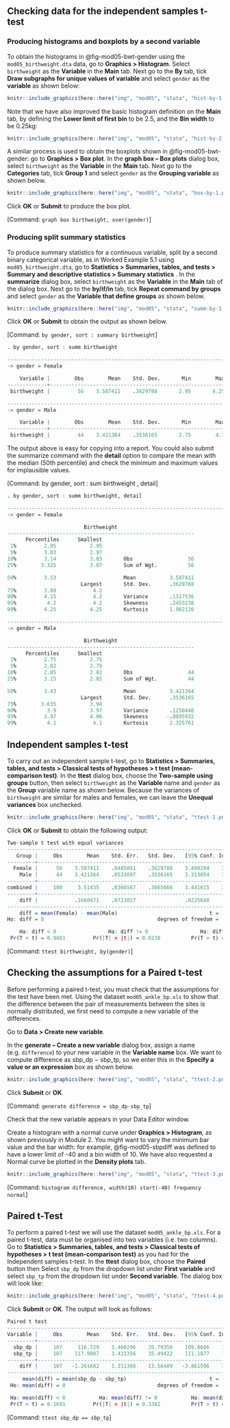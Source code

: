 ## Checking data for the independent samples t-test

### Producing histograms and boxplots by a second variable

To obtain the histograms in @fig-mod05-bwt-gender using the `mod05_birthweight.dta` data, go to **Graphics > Histogram**. Select `birthweight` as the **Variable** in the **Main** tab. Next go to the **By** tab, tick **Draw subgraphs for unique values of variable** and select `gender` as the **variable** as shown below:

```r
knitr::include_graphics(here::here("img", "mod05", "stata", "hist-by-1.png"))
```

Note that we have also improved the basic histogram definition on the **Main** tab, by defining the **Lower limit of first bin** to be 2.5, and the **Bin width** to be 0.25kg:

```r
knitr::include_graphics(here::here("img", "mod05", "stata", "hist-by-2.png"))
```

A similar process is used to obtain the boxplots shown in @fig-mod05-bwt-gender: go to **Graphics > Box plot**. In the **graph box – Box plots** dialog box, select `birthweight` as the **Variable** in the **Main** tab. Next go to the **Categories** tab, tick **Group 1** and select `gender` as the **Grouping variable** as shown below.
 
```r
knitr::include_graphics(here::here("img", "mod05", "stata", "box-by-1.png"))
```

Click **OK** or **Submit** to produce the box plot. 

[Command: `graph box birthweight, over(gender)`]

### Producing split summary statistics

To produce summary statistics for a continuous variable, split by a second binary categorical variable, as in Worked Example 5.1 using `mod05_birthweight.dta`, go to **Statistics > Summaries, tables, and tests > Summary and descriptive statistics > Summary statistics** . In the **summarize** dialog box, select `birthweight` as the **Variable** in the **Main** tab of the dialog box. Next go to the **by/if/in** tab, tick **Repeat command by groups** and select `gender` as the **Variable that define groups** as shown below.
 
```r
knitr::include_graphics(here::here("img", "mod05", "stata", "summ-by-1.png"))
```

Click **OK** or **Submit** to obtain the output as shown below. 

[Command: `by gender, sort : summary birthweight`]

```r
. by gender, sort : summ birthweight

--------------------------------------------------------------------------------
-> gender = Female

    Variable |        Obs        Mean    Std. Dev.       Min        Max
-------------+---------------------------------------------------------
 birthweight |         56    3.587411    .3629788       2.95       4.25

--------------------------------------------------------------------------------
-> gender = Male

    Variable |        Obs        Mean    Std. Dev.       Min        Max
-------------+---------------------------------------------------------
 birthweight |         44    3.421364    .3536165       2.75        4.1
```

The output above is easy for copying into a report. You could also submit the summarize command with the **detail** option to compare the mean with the median (50th percentile) and check the minimum and maximum values for implausible values.

[Command: by gender, sort : sum birthweight , detail]

```r
. by gender, sort : summ birthweight, detail

--------------------------------------------------------------------------------
-> gender = Female

                         Birthweight
-------------------------------------------------------------
      Percentiles      Smallest
 1%         2.95           2.95
 5%         3.03           2.97
10%         3.14           3.03       Obs                  56
25%        3.325           3.07       Sum of Wgt.          56

50%         3.53                      Mean           3.587411
                        Largest       Std. Dev.      .3629788
75%         3.88            4.2
90%         4.15            4.2       Variance       .1317536
95%          4.2            4.2       Skewness       .2453238
99%         4.25           4.25       Kurtosis       1.962126

--------------------------------------------------------------------------------
-> gender = Male

                         Birthweight
-------------------------------------------------------------
      Percentiles      Smallest
 1%         2.75           2.75
 5%         2.82           2.79
10%         2.85           2.82       Obs                  44
25%         3.15           2.85       Sum of Wgt.          44

50%         3.43                      Mean           3.421364
                        Largest       Std. Dev.      .3536165
75%        3.635           3.94
90%          3.9           3.97       Variance       .1250446
95%         3.97           4.06       Skewness      -.0895932
99%          4.1            4.1       Kurtosis       2.325761
```

## Independent samples t-test

To carry out an independent sample t-test, go to **Statistics > Summaries, tables, and tests > Classical tests of hypotheses > t test (mean-comparison test)**. In the **ttest** dialog box, choose the **Two-sample using groups** button, then select `birthweight` as the **Variable** name and `gender` as the **Group** variable name as shown below. Because the variances of `birthweight` are similar for males and females, we can leave the **Unequal variances** box unchecked.

```r
knitr::include_graphics(here::here("img", "mod05", "stata", "ttest-1.png"))
```

Click **OK** or **Submit** to obtain the following output:

```r
Two-sample t test with equal variances
------------------------------------------------------------------------------
   Group |     Obs        Mean    Std. Err.   Std. Dev.   [95% Conf. Interval]
---------+--------------------------------------------------------------------
  Female |      56    3.587411    .0485051    .3629788    3.490204    3.684617
    Male |      44    3.421364    .0533097    .3536165    3.313854    3.528873
---------+--------------------------------------------------------------------
combined |     100     3.51435    .0366567    .3665666    3.441615    3.587085
---------+--------------------------------------------------------------------
    diff |            .1660471    .0723027                .0225648    .3095293
------------------------------------------------------------------------------
    diff = mean(Female) - mean(Male)                              t =   2.2966
Ho: diff = 0                                     degrees of freedom =       98

    Ha: diff < 0                 Ha: diff != 0                 Ha: diff > 0
 Pr(T < t) = 0.9881         Pr(|T| > |t|) = 0.0238          Pr(T > t) = 0.0119
```

[Command: `ttest birthweight, by(gender)`]

## Checking the assumptions for a Paired t-test

Before performing a paired t-test, you must check that the assumptions for the test have been met. Using the dataset `mod05_ankle_bp.xls` to show that the difference between the pair of measurements between the sites is normally distributed, we first need to compute a new variable of the differences.

Go to **Data > Create new variable**.

In the **generate – Create a new variable** dialog box, assign a name (e.g. `difference`) to your new variable in the **Variable name** box. We want to compute difference as sbp_dp − sbp_tp, so we enter this in the **Specify a value or an expression** box as shown below.

```r
knitr::include_graphics(here::here("img", "mod05", "stata", "ttest-2.png"))
```

Click **Submit** or **OK**.

[Command: `generate difference = sbp_dp-sbp_tp`] 

Check that the new variable appears in your Data Editor window. 

Create a histogram with a normal curve under **Graphics > Histogram**, as shown previously in Module 2. You might want to vary the minimum bar value and the bar width: for example, @fig-mod05-sbpdiff was defined to have a lower limit of -40 and a bin width of 10. We have also requested a Normal curve be plotted in the **Density plots** tab.

```r
knitr::include_graphics(here::here("img", "mod05", "stata", "ttest-3.png"))
```

[Command: `histogram difference, width(10) start(-40) frequency normal`]
 
## Paired t-Test

To perform a paired t-test we will use the dataset `mod05_ankle_bp.xls`. For a paired t-test, data must be organised into two variables (i.e. two columns). Go to **Statistics > Summaries, tables, and tests > Classical tests of hypotheses > t test (mean-comparison test)** as you had for the Independent samples t-test. In the **ttest** dialog box, choose the **Paired** button then Select `sbp_dp` from the dropdown list under **First variable** and select `sbp_tp` from the dropdown list under **Second variable**. The dialog box will look like: 

```r
knitr::include_graphics(here::here("img", "mod05", "stata", "ttest-4.png"))
```

Click **Submit** or **OK**. The output will look as follows:

```r
Paired t test
------------------------------------------------------------------------------
Variable |     Obs        Mean    Std. Err.   Std. Dev.   [95% Conf. Interval]
---------+--------------------------------------------------------------------
  sbp_dp |     107     116.729    3.460296    35.79358    109.8686    123.5893
  sbp_tp |     107    117.9907    3.431356    35.49422    111.1877    124.7937
---------+--------------------------------------------------------------------
    diff |     107   -1.261682    1.311368    13.56489   -3.861596    1.338232
------------------------------------------------------------------------------
     mean(diff) = mean(sbp_dp - sbp_tp)                           t =  -0.9621
 Ho: mean(diff) = 0                              degrees of freedom =      106

 Ha: mean(diff) < 0           Ha: mean(diff) != 0           Ha: mean(diff) > 0
 Pr(T < t) = 0.1691         Pr(|T| > |t|) = 0.3382          Pr(T > t) = 0.8309
```


[Command: `ttest sbp_dp == sbp_tp`]
